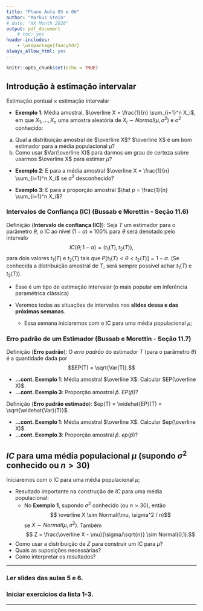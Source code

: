 ```yaml
---
title: "Plano Aula 05 e 06"
author: "Markus Stein"
# date: "XX Month 2020"
output: pdf_document
    # toc: yes
header-includes:
    - \usepackage{fancyhdr}
always_allow_html: yes
---
```

\addtolength{\headheight}{1.0cm} 
\pagestyle{fancyplain} 
\lhead{\includegraphics[height=1.5cm]{LogoIME.png}}
\rhead{\includegraphics[height=1.5cm]{images.jpeg}}
\chead{UNIVERSIDADE FEDERAL DO RIO GRANDE DO SUL \\
INSTITUTO DE MATEMÁTICA E ESTATÍSTICA \\
DEPARTAMENTO DE ESTATÍSTICA \\
\vspace{0.3cm}
MAT02215 - Estatística Geral 2 - 2021/1
}
\renewcommand{\headrulewidth}{0pt} 


```r
knitr::opts_chunk$set(echo = TRUE)
```

## Introdução à estimação intervalar

Estimação pontual $\times$ estimação intervalar 

* **Exemplo 1**: Média amostral, $\overline X = \frac{1}{n} \sum_{i=1}^n X_i$, em que $X_1, \ldots, X_n$ uma amostra aleatória de $X_i \sim Normal(\mu, \sigma^2)$ e $\sigma^2$ conhecido:
a. Qual a distribuição amostral de $\overline X$? $\overline X$ é um bom estimador para a média populacional $\mu$?
c. Como usar $Var(\overline X)$ para darmos um grau de certeza sobre usarmos $\overline X$ para estimar $\mu$?  

* **Exemplo 2**: E para a média amostral $\overline X = \frac{1}{n} \sum_{i=1}^n X_i$ se $\sigma^2$ desconhecido?

* **Exemplo 3**: E para a proporção amostral $\hat p = \frac{1}{n} \sum_{i=1}^n X_i$?  

\vspace{0.5cm}


### **Intervalos de Confiança (IC)** (Bussab e Morettin - Seção 11.6)  
Definição (**Intervalo de confiança (IC)**): Seja $T$ um estimador para o parâmetro $\theta$, o IC ao nível $(1-\alpha) \times 100\%$ para $\theta$ será denotado pelo intervalo 
$$IC(\theta; 1-\alpha) = \left( t_1(T) , t_2(T) \right),$$
para dois valores $t_1(T)$ e $t_2(T)$ tais que $P [ t_1(T) < \theta < t_2(T) ] = 1 - \alpha$. (Se conhecida a distribuição amostral de $T$, será sempre possível achar $t_1(T)$ e $t_2(T)$). 

\vspace{0.5cm}

* Esse é um tipo de estimação intervalar (o mais popular em inferência paramétrica clássica)  

* Veremos todas as situações de intervalos nos **slides dessa e das próximas semanas**.  
    + Essa semana iniciaremos com o IC para uma média populacional $\mu$;  
    
<!-- * Resultado importante na construção de IC para uma média populacional:   -->
<!--     + No **Exemplo 1**, supondo $\sigma^2$ conhecido (ou $n>30$), então -->
<!-- $$ \overline X \sim Normal(\mu, \sigma^2 / n)$$ -->
<!-- se $X \sim Normal(\mu, \sigma^2)$. Também -->
<!-- $$ Z = \frac{\overline X - \mu}{\sigma/\sqrt{n}} \sim Normal(0,1).$$ -->


<!-- \vspace{0.5cm} -->

<!-- \clearpage -->

### Erro padrão de um Estimador (Bussab e Morettin - Seção 11.7)

Definição (**Erro padrão**): O *erro padrão* do estimador $T$ (para o parâmetro $\theta$) é a quantidade dada por 
$$EP(T) = \sqrt{Var(T)}.$$

* **...cont. Exemplo 1**: Média amostral $\overline X$. Calcular $EP(\overline X)$.  
* **...cont. Exemplo 3**: Proporção amostral $\hat p$. $EP(\hat p)$?

\vspace{0.5cm}
 
Definição (**Erro padrão estimado**): $ep(T) = \widehat{EP}(T) = \sqrt{\widehat{Var}(T)}$. 

\vspace{0.2cm}

* **...cont. Exemplo 1**: Média amostral $\overline X$. Calcular $ep(\overline X)$.  
* **...cont. Exemplo 3**: Proporção amostral $\hat p$. $ep(\hat p)$?


## $IC$ para uma média populacional $\mu$ (supondo $\sigma^2$ conhecido ou $n>30$)
Iniciaremos com o IC para uma média populacional $\mu$;

* Resultado importante na construção de $IC$ para uma média populacional:
    + No **Exemplo 1**, supondo $\sigma^2$ conhecido (ou $n>30$), então
$$ \overline X \sim Normal(\mu, \sigma^2 / n)$$
se $X \sim Normal(\mu, \sigma^2)$. Também
$$ Z = \frac{\overline X - \mu}{\sigma/\sqrt{n}} \sim Normal(0,1).$$

* Como usar a distribuição de $Z$ para construir um IC para $\mu$? 
* Quais as suposições necessárias? 
* Como interpretar os resultados?

\vspace{0.5cm}


***
### Ler slides das aulas 5 e 6.
### Iniciar exercícios da lista 1-3.
***


<!-- propriedades dos estimadores -->
